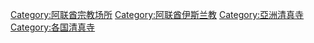 {{Commonscat|Mosques in the United Arab Emirates}}

[[Category:阿联酋宗教场所|Category:阿联酋宗教场所]]
[[Category:阿联酋伊斯兰教|Category:阿联酋伊斯兰教]]
[[Category:亞洲清真寺|Category:亞洲清真寺]]
[[Category:各国清真寺|Category:各国清真寺]]